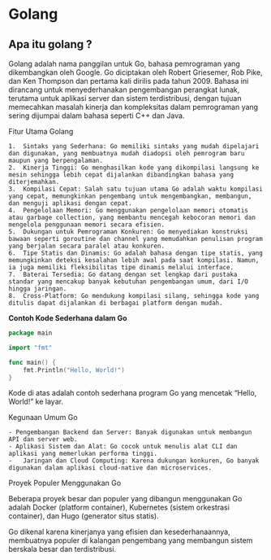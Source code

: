 # Golang

## Apa itu golang ? 

Golang adalah nama panggilan untuk Go, bahasa pemrograman yang dikembangkan oleh Google. Go diciptakan oleh Robert Griesemer, Rob Pike, dan Ken Thompson dan pertama kali dirilis pada tahun 2009. Bahasa ini dirancang untuk menyederhanakan pengembangan perangkat lunak, terutama untuk aplikasi server dan sistem terdistribusi, dengan tujuan memecahkan masalah kinerja dan kompleksitas dalam pemrograman yang sering dijumpai dalam bahasa seperti C++ dan Java.


Fitur Utama Golang

	1.	Sintaks yang Sederhana: Go memiliki sintaks yang mudah dipelajari dan digunakan, yang membuatnya mudah diadopsi oleh pemrogram baru maupun yang berpengalaman.
	2.	Kinerja Tinggi: Go menghasilkan kode yang dikompilasi langsung ke mesin sehingga lebih cepat dijalankan dibandingkan bahasa yang diterjemahkan.
	3.	Kompilasi Cepat: Salah satu tujuan utama Go adalah waktu kompilasi yang cepat, memungkinkan pengembang untuk mengembangkan, membangun, dan menguji aplikasi dengan cepat.
	4.	Pengelolaan Memori: Go menggunakan pengelolaan memori otomatis atau garbage collection, yang membantu mencegah kebocoran memori dan mengelola penggunaan memori secara efisien.
	5.	Dukungan untuk Pemrograman Konkuren: Go menyediakan konstruksi bawaan seperti goroutine dan channel yang memudahkan penulisan program yang berjalan secara paralel atau konkuren.
	6.	Tipe Statis dan Dinamis: Go adalah bahasa dengan tipe statis, yang memungkinkan deteksi kesalahan lebih awal pada saat kompilasi. Namun, ia juga memiliki fleksibilitas tipe dinamis melalui interface.
	7.	Baterai Tersedia: Go datang dengan set lengkap dari pustaka standar yang mencakup banyak kebutuhan pengembangan umum, dari I/O hingga jaringan.
	8.	Cross-Platform: Go mendukung kompilasi silang, sehingga kode yang ditulis dapat dijalankan di berbagai platform dengan mudah.

**Contoh Kode Sederhana dalam Go**

```go copy
package main

import "fmt"

func main() {
    fmt.Println("Hello, World!")
}
```

Kode di atas adalah contoh sederhana program Go yang mencetak “Hello, World!” ke layar.

Kegunaan Umum Go

	- Pengembangan Backend dan Server: Banyak digunakan untuk membangun API dan server web.
	- Aplikasi Sistem dan Alat: Go cocok untuk menulis alat CLI dan aplikasi yang memerlukan performa tinggi.
	-	Jaringan dan Cloud Computing: Karena dukungan konkuren, Go banyak digunakan dalam aplikasi cloud-native dan microservices.

Proyek Populer Menggunakan Go

Beberapa proyek besar dan populer yang dibangun menggunakan Go adalah Docker (platform container), Kubernetes (sistem orkestrasi container), dan Hugo (generator situs statis).

Go dikenal karena kinerjanya yang efisien dan kesederhanaannya, membuatnya populer di kalangan pengembang yang membangun sistem berskala besar dan terdistribusi.
